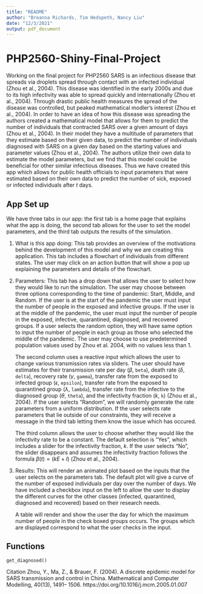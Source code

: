 ```yaml
---
title: "README"
author: "Breanna Richards, Tim Hedspeth, Nancy Liu"
date: "12/3/2021"
output: pdf_document
---
```


# PHP2560-Shiny-Final-Project
Working on the final project for PHP2560
SARS is an infectious disease that spreads via droplets spread through contact with an infected individual (Zhou et al., 2004). This disease was identified in the early 2000s and due to its high infectivity was able to spread quickly and internationally (Zhou et al., 2004). Through drastic public health measures the spread of the disease was controlled, but peaked mathematical modler's interest (Zhou et al., 2004). In order to have an idea of how this disease was spreading the authors created a mathematical model that allows for them to predict the number of individuals that contracted SARS over a given amount of days (Zhou et al., 2004). In their model they have a multitude of parameters that they estimate based on their given data, to predict the number of individuals diagnosed with SARS on a given day based on the starting values and parameter values (Zhou et al., 2004). The authors utilize their own data to estimate the model parameters, but we find that this model could be beneficial for other similar infectious diseases. Thus we have created this app which allows for public health officials to input parameters that were estimated based on their own data to predict the number of sick, exposed or infected individuals after $t$ days. 

## App Set up

We have three tabs in our app: the first tab is a home page that explains what the app is doing, the second tab allows for the user to set the model parameters, and the third tab outputs the results of the simulation. 

1. What is this app doing: This tab provides an  overview of the motivations behind the development of this model and why we are creating this application. This tab includes a flowchart of individuals from different states. The user may click on an action button that will show a pop up explaining the parameters and details of the flowchart.

2. Parameters: This tab has a drop down that allows the user to select how they would like to run the simulation. The user may choose between three options corresponding to the time of pandemic: Start, Middle, and Random. If the user is at the start of the pandemic the user must input the number of people in the exposed and infective groups. If the user is at the middle of the pandemic, the user must input the number of people in the exposed, infective, quarantined, diagnosed, and recovered groups. If a user selects the random option, they will have same option to input the number of people in each group as those who selected the middle of the pandemic. The user may choose to use predetermined population values used by Zhou et al. 2004, with no values less than 1.

    The second column uses a reactive input which allows the user to change various transmission rates via sliders. The user should have estimates for their transmission rate per day ($\beta$, `beta`), death rate ($\delta$, `delta`), recovery rate ($\gamma$, `gamma`), transfer rate from the exposed to infected group ($\epsilon$, `epsilon`), transfer rate from the exposed to quarantined group ($\lambda$, `lambda`), transfer rate from the infective to the diagnosed group ($\theta$, `theta`), and the infectivity fraction ($k$, `k`) (Zhou et al., 2004). If the user selects "Random", we will randomly generate the rate parameters from a uniform distribution. If the user selects rate parameters that lie outside of our constraints, they will receive a message in the third tab letting them know the issue which has occured.
    
    The third column allows the user to choose whether they would like the infectivity rate to be a constant. The default selection is "Yes", which includes a slider for the infectivity fraction, $k$. If the user selects "No", the slider disappears and assumes the infectivity fraction follows the formula $\beta(t) = (kE + I)$ (Zhou et al., 2004).

3. Results: This will render an animated plot based on the inputs that the user selects on the parameters tab. The default plot will give a curve of the number of exposed individuals per day over the number of days. We have included a checkbox input on the left to allow the user to display the different curves for the other classes (infected, quarantined, diagnosed and recovered) based on their research needs.

    A table will render and show the user the day for which the maximum number of people in the check boxed groups occurs. The groups which are displayed correspond to what the user checks in the input.


## Functions

`get_diagnosed()`


Citation 
Zhou, Y., Ma, Z., & Brauer, F. (2004). A discrete epidemic model for SARS transmission and control in China. Mathematical and Computer Modelling, 40(13), 1491–         1506. https://doi.org/10.1016/j.mcm.2005.01.007
